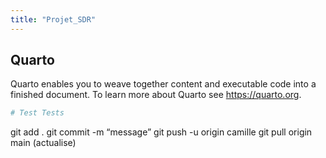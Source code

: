 ```yaml
---
title: "Projet_SDR"
---
```


## Quarto

Quarto enables you to weave together content and executable code into a finished document. To learn more about Quarto see <https://quarto.org>.

```r
# Test Tests
```

git add .
git commit -m "message"
git push -u origin camille
git pull origin main (actualise)


